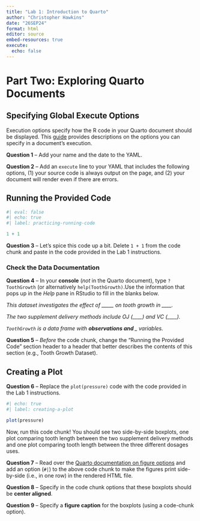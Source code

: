 ```yaml
---
title: "Lab 1: Introduction to Quarto"
author: "Christopher Hawkins"
date: "26SEP24"
format: html
editor: source
embed-resources: true
execute:
  echo: false
---
```


# Part Two: Exploring Quarto Documents

## Specifying Global Execute Options

Execution options specify how the R code in your Quarto document should be
displayed. This [guide](https://quarto.org/docs/computations/execution-options.html)
provides descriptions on the options you can specify in a document's execution.

**Question 1** -- Add your name and the date to the YAML. 

**Question 2** -- Add an `execute` line to your YAML that includes the following
options, (1) your source code is always output on the page, and (2) your
document will render even if there are errors.

## Running the Provided Code

```r
#| eval: false
#| echo: true
#| label: practicing-running-code

1 + 1
```

**Question 3** -- Let's spice this code up a bit. Delete `1 + 1` from the code
chunk and paste in the code provided in the Lab 1 instructions. 

### Check the Data Documentation

**Question 4** -- In your **console** (*not* in the Quarto document), type
`?ToothGrowth` (or alternatively `help(ToothGrowth)`.Use the information that
pops up in the *Help* pane in RStudio to fill in the blanks below. 

*This dataset investigates the effect of _____ on tooth growth in ____.*

*The two supplement delivery methods include OJ (____) and VC (____).*

*`ToothGrowth` is a data frame with ___observations and ____ variables.*

**Question 5** -- *Before* the code chunk, change the "Running the Provided
Code" section header to a header that better describes the contents of this
section (e.g., Tooth Growth Dataset).

## Creating a Plot

**Question 6** -- Replace the `plot(pressure)` code with the code provided in the Lab 1 instructions.

```r
#| echo: true
#| label: creating-a-plot

plot(pressure)
```

Now, run this code chunk! You should see two side-by-side boxplots, one plot
comparing tooth length between the two supplement delivery methods and one plot
comparing tooth length between the three different dosages uses. 

**Question 7** -- Read over the [Quarto documentation on figure options](https://quarto.org/docs/authoring/figures.html#computations)
and add an option (`#|`) to the above code chunk to make the figures print
side-by-side (i.e., in one row) in the rendered HTML file. 

**Question 8** -- Specify in the code chunk options that these boxplots 
should be **center aligned**.

**Question 9** -- Specify a **figure caption** for the boxplots (using a
code-chunk option).


